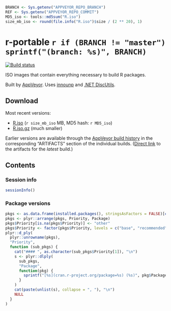 ```r
BRANCH <- Sys.getenv("APPVEYOR_REPO_BRANCH")
REF <- Sys.getenv("APPVEYOR_REPO_COMMIT")
MD5_iso <- tools::md5sum("R.iso")
size_mb_iso <- round(file.info("R.iso")$size / (2 ** 20), 1)
```
r-portable `r if (BRANCH != "master") sprintf("(branch: %s)", BRANCH)`
==========
[![Build status](https://ci.appveyor.com/api/projects/status/w016xch3qm00msde/branch/`r BRANCH`)](https://ci.appveyor.com/project/krlmlr/r-portable/branch/`r BRANCH`)

ISO images that contain everything necessary to build R packages.

Built by [AppVeyor](http://www.appveyor.com/). Uses [innounp](http://innounp.sourceforge.net/) and [.NET DiscUtils](http://discutils.codeplex.com/).

## Download

Most recent versions:

- [R.iso](https://rportable.blob.core.windows.net/r-portable/`r BRANCH`/R.iso) (`r size_mb_iso` MB, MD5 hash: `r MD5_iso`)
- [R.iso.gz](https://rportable.blob.core.windows.net/r-portable/`r BRANCH`/R.iso.gz) (much smaller)

Earlier versions are available through the [AppVeyor build history](https://ci.appveyor.com/project/krlmlr/r-portable/history) in the corresponding "ARTIFACTS" section of the individual builds.  ([Direct link](https://ci.appveyor.com/project/krlmlr/r-portable/build/artifacts) to the artifacts for the *latest* build.)

## Contents

### Session info

```r
sessionInfo()
```

### Package versions

```r
pkgs <- as.data.frame(installed.packages(), stringsAsFactors = FALSE)[c("Package", "Version", "Priority")]
pkgs <- plyr::arrange(pkgs, Priority, Package)
pkgs$Priority[is.na(pkgs$Priority)] <- "other"
pkgs$Priority <- factor(pkgs$Priority, levels = c("base", "recommended", "other"))
plyr::d_ply(
  plyr::unrowname(pkgs),
  "Priority",
  function (sub_pkgs) {
    cat("#### ", as.character(sub_pkgs$Priority[1]), "\n")
    s <- plyr::dlply(
      sub_pkgs,
      "Package",
      function(pkg) {
        sprintf("[%s](cran.r-project.org/package=%s) (%s)", pkg$Package, pkg$Package, pkg$Version)
      }
    )
    cat(paste(unlist(s), collapse = ", "), "\n")
    NULL
  }
)
```
